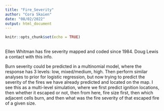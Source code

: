 ```yaml
---
title: "Fire_Severity"
author: "Cora Skaien"
date: "08/02/2022"
output: html_document
---
```


```r
knitr::opts_chunk$set(echo = TRUE)
```

<!--
Copyright 2021 Province of British Columbia

Licensed under the Apache License, Version 2.0 (the "License");
you may not use this file except in compliance with the License.
You may obtain a copy of the License at

http://www.apache.org/licenses/LICENSE-2.0

Unless required by applicable law or agreed to in writing, software distributed under the License is distributed on an "AS IS" BASIS,
WITHOUT WARRANTIES OR CONDITIONS OF ANY KIND, either express or implied.
See the License for the specific language governing permissions and limitations under the License.
-->

##
Ellen Whitman has fire severity mapped and coded since 1984. Doug Lewis a contact with this info.

Burn severity could be predicted in a multinomial model, where the response has 3 levels: low, mixed/medium, high. Then perform similar analyses to prior for logistic regression, but now trying to predict the severity of the fires we have already predicted and located on the map. I see this as a multi-level simulation, where we first predict ignition locations, then whether it escaped or not, then from here, fire size first, then which adjacent cells burn, and then what was the fire severity of that escaped fire of a given size. 